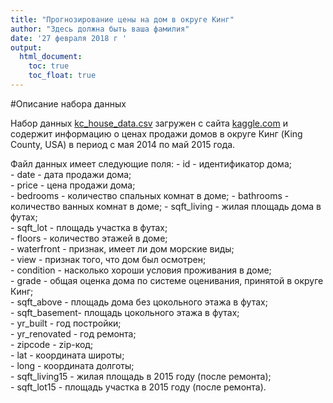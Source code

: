 ```yaml
---
title: "Прогнозирование цены на дом в округе Кинг"
author: "Здесь должна быть ваша фамилия"
date: '27 февраля 2018 г '
output: 
  html_document: 
    toc: true
    toc_float: true
---
```


#Описание набора данных

Набор данных [kc_house_data.csv](data/kc_house_data.csv) загружен с сайта [kaggle.com](https://www.kaggle.com/harlfoxem/housesalesprediction/data) и содержит информацию о ценах продажи домов в округе Кинг (King County, USA) в период с мая 2014 по май 2015 года.

Файл данных имеет следующие поля:
- id - идентификатор дома;  
- date - дата продажи дома;  
- price - цена продажи дома;  
- bedrooms - количество спальных комнат в доме;
- bathrooms - количество ванных комнат в доме;
- sqft_living - жилая площадь дома в футах;  
- sqft_lot - площадь участка в футах;  
- floors - количество этажей в доме;  
- waterfront - признак, имеет ли дом морские виды;  
- view - признак того, что дом был осмотрен;  
- condition - насколько хороши условия проживания в доме;  
- grade - общая оценка дома по системе оценивания, принятой в округе Кинг;  
- sqft_above - площадь дома без цокольного этажа в футах;  
- sqft_basement- площадь цокольного этажа в футах;  
- yr_built - год постройки;  
- yr_renovated - год ремонта;  
- zipcode - zip-код;  
- lat - координата широты;  
- long - координата долготы;  
- sqft_living15 - жилая площадь в 2015 году (после ремонта);  
- sqft_lot15 - площадь участка в 2015 году (после ремонта).